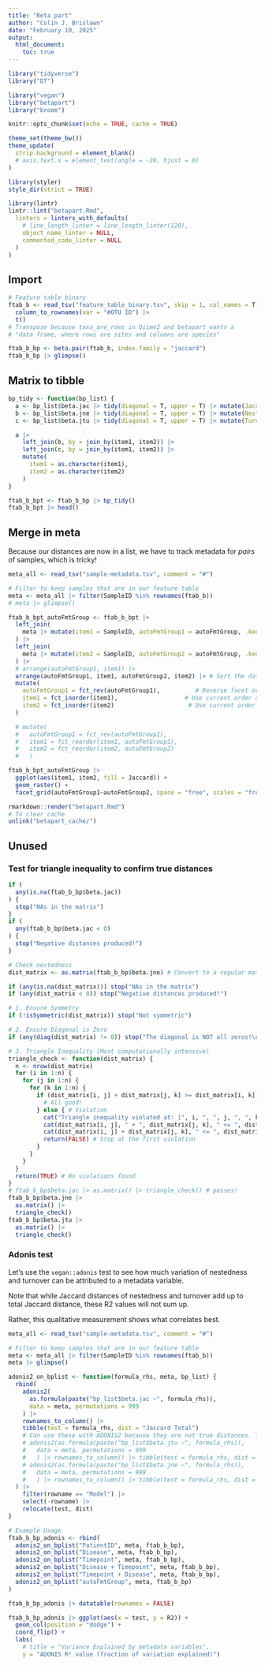 ```yaml
---
title: "Beta part"
author: "Colin J. Brislawn"
date: "February 10, 2025"
output:
  html_document:
    toc: true
---
```


```r
library("tidyverse")
library("DT")

library("vegan")
library("betapart")
library("broom")

knitr::opts_chunk$set(echo = TRUE, cache = TRUE)

theme_set(theme_bw())
theme_update(
  strip.background = element_blank()
  # axis.text.x = element_text(angle = -20, hjust = 0)
)
```

```r
library(styler)
style_dir(strict = TRUE)

library(lintr)
lintr::lint("betapart.Rmd",
  linters = linters_with_defaults(
    # line_length_linter = line_length_linter(120),
    object_name_linter = NULL,
    commented_code_linter = NULL
  )
)
```

## Import

```r
# Feature table binary
ftab_b <- read_tsv("feature_table_binary.tsv", skip = 1, col_names = T) |>
  column_to_rownames(var = "#OTU ID") |>
  t()
# Transpose because taxa_are_rows in Qiime2 and betapart wants a
# "data frame, where rows are sites and columns are species"

ftab_b_bp <- beta.pair(ftab_b, index.family = "jaccard")
ftab_b_bp |> glimpse()
```

## Matrix to tibble

```r
bp_tidy <- function(bp_list) {
  a <- bp_list$beta.jac |> tidy(diagonal = T, upper = T) |> mutate(Jaccard = distance, distance = NULL)
  b <- bp_list$beta.jne |> tidy(diagonal = T, upper = T) |> mutate(Nestedness = distance, distance = NULL)
  c <- bp_list$beta.jtu |> tidy(diagonal = T, upper = T) |> mutate(Turnover = distance, distance = NULL)

  a |>
    left_join(b, by = join_by(item1, item2)) |>
    left_join(c, by = join_by(item1, item2)) |>
    mutate(
      item1 = as.character(item1),
      item2 = as.character(item2)
    )
}

ftab_b_bpt <- ftab_b_bp |> bp_tidy()
ftab_b_bpt |> head()
```

## Merge in meta

Because our distances are now in a list, we have to track metadata for _pairs_ of samples, which is tricky!

```r
meta_all <- read_tsv("sample-metadata.tsv", comment = "#")

# Filter to keep samples that are in our feature table
meta <- meta_all |> filter(SampleID %in% rownames(ftab_b))
# meta |> glimpse()

ftab_b_bpt_autoFmtGroup <- ftab_b_bpt |>
  left_join(
    meta |> mutate(item1 = SampleID, autoFmtGroup1 = autoFmtGroup, .keep = "none")
  ) |>
  left_join(
    meta |> mutate(item2 = SampleID, autoFmtGroup2 = autoFmtGroup, .keep = "none")
  ) |>
  # arrange(autoFmtGroup1, item1) |>
  arrange(autoFmtGroup1, item1, autoFmtGroup2, item2) |> # Sort the data
  mutate(
    autoFmtGroup1 = fct_rev(autoFmtGroup1),          # Reverse facet order
    item1 = fct_inorder(item1),                   # Use current order as factor levels for item1
    item2 = fct_inorder(item2)                     # Use current order as factor levels for item2
  )

  # mutate(
  #   autoFmtGroup1 = fct_rev(autoFmtGroup1),
  #   item1 = fct_reorder(item1, autoFmtGroup1),
  #   item2 = fct_reorder(item2, autoFmtGroup2)
  #   )

ftab_b_bpt_autoFmtGroup |>
  ggplot(aes(item1, item2, fill = Jaccard)) +
  geom_raster() +
  facet_grid(autoFmtGroup1~autoFmtGroup2, space = "free", scales = "free")
```



```r
rmarkdown::render("betapart.Rmd")
# To clear cache
unlink("betapart_cache/")
```

## Unused

### Test for triangle inequality to confirm true distances

```r
if (
  any(is.na(ftab_b_bp$beta.jac))
) {
  stop("NAs in the matrix")
}
if (
  any(ftab_b_bp$beta.jac < 0)
) {
  stop("Negative distances produced!")
}

# Check nestedness
dist_matrix <- as.matrix(ftab_b_bp$beta.jne) # Convert to a regular matrix

if (any(is.na(dist_matrix))) stop("NAs in the matrix")
if (any(dist_matrix < 0)) stop("Negative distances produced!")

# 1. Ensure Symmetry
if (!isSymmetric(dist_matrix)) stop("Not symmetric")

# 2. Ensure Diagonal is Zero
if (any(diag(dist_matrix) != 0)) stop("The diagonal is NOT all zeros!\n")

# 3. Triangle Inequality (Most computationally intensive)
triangle_check <- function(dist_matrix) {
  n <- nrow(dist_matrix)
  for (i in 1:n) {
    for (j in 1:n) {
      for (k in 1:n) {
        if (dist_matrix[i, j] + dist_matrix[j, k] >= dist_matrix[i, k]) {
          # All good!
        } else { # Violation
          cat("Triangle inequality violated at: [", i, ", ", j, ", ", k, "]\n", sep = "")
          cat(dist_matrix[i, j], " + ", dist_matrix[j, k], " <= ", dist_matrix[i, k], "\n", sep = "")
          cat(dist_matrix[i, j] + dist_matrix[j, k], " <= ", dist_matrix[i, k], "\n", sep = "")
          return(FALSE) # Stop at the first violation
        }
      }
    }
  }
  return(TRUE) # No violations found
}
# ftab_b_bp$beta.jac |> as.matrix() |> triangle_check() # passes!
ftab_b_bp$beta.jne |>
  as.matrix() |>
  triangle_check()
ftab_b_bp$beta.jtu |>
  as.matrix() |>
  triangle_check()
```

### Adonis test

Let's use the `vegan::adonis` test to see how much variation of nestedness and
turnover can be attributed to a metadata variable.

Note that while Jaccard distances of nestedness and turnover add up to
total Jaccard distance, these R2 values will not sum up.

Rather, this qualitative measurement shows what correlates best.

```r
meta_all <- read_tsv("sample-metadata.tsv", comment = "#")

# Filter to keep samples that are in our feature table
meta <- meta_all |> filter(SampleID %in% rownames(ftab_b))
meta |> glimpse()

adonis2_on_bplist <- function(formula_rhs, meta, bp_list) {
  rbind(
    adonis2(
      as.formula(paste("bp_list$beta.jac ~", formula_rhs)),
      data = meta, permutations = 999
    ) |>
    rownames_to_column() |>
    tibble(test = formula_rhs, dist = "Jaccard Total")
    # Can use these with ADONIS2 because they are not true distances. They don't satisfy the triangle inequality.
    # adonis2(as.formula(paste("bp_list$beta.jtu ~", formula_rhs)),
    #   data = meta, permutations = 999
    #   ) |> rownames_to_column() |> tibble(test = formula_rhs, dist = "Jaccard Turnover"),
    # adonis2(as.formula(paste("bp_list$beta.jne ~", formula_rhs)),
    #   data = meta, permutations = 999
    #   ) |> rownames_to_column() |> tibble(test = formula_rhs, dist = "Jaccard Nestedness")
  ) |>
    filter(rowname == "Model") |>
    select(-rowname) |>
    relocate(test, dist)
}

# Example Usage
ftab_b_bp_adonis <- rbind(
  adonis2_on_bplist("PatientID", meta, ftab_b_bp),
  adonis2_on_bplist("Disease", meta, ftab_b_bp),
  adonis2_on_bplist("Timepoint", meta, ftab_b_bp),
  adonis2_on_bplist("Disease + Timepoint", meta, ftab_b_bp),
  adonis2_on_bplist("Timepoint + Disease", meta, ftab_b_bp),
  adonis2_on_bplist("autoFmtGroup", meta, ftab_b_bp)
)
```

```r
ftab_b_bp_adonis |> datatable(rownames = FALSE)

ftab_b_bp_adonis |> ggplot(aes(x = test, y = R2)) +
  geom_col(position = "dodge") +
  coord_flip() +
  labs(
    # title = "Variance Explained by metadata variables",
    y = "ADONIS R² value (fraction of variation explained)")

```
